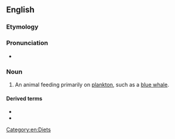 ==English==

===Etymology===
{{suffix|plankton|vore|lang=en}}

===Pronunciation===
* {{IPA|ˈplæŋktɪvoʊɹ|lang=en}}

===Noun===
{{en-noun}}

# {{lb|en|biology}} An animal feeding primarily on [[plankton]], such as a [[blue whale]].

====Derived terms====
* {{l|en|planktivorous}}
* {{l|en|planktivory}}

[[Category:en:Diets]]